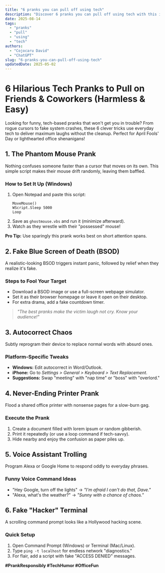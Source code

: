 ```yaml
---
title: "6 pranks you can pull off using tech"
description: "Discover 6 pranks you can pull off using tech with this in-depth guide, providing actionable insights and practical tips to boost your knowledge and results."
date: 2025-08-14
tags:
  - "pranks"
  - "pull"
  - "using"
  - "tech"
authors:
  - "Cojocaru David"
  - "ChatGPT"
slug: "6-pranks-you-can-pull-off-using-tech"
updatedDate: 2025-05-02
---
```


# 6 Hilarious Tech Pranks to Pull on Friends & Coworkers (Harmless & Easy)  

Looking for funny, tech-based pranks that won't get you in trouble? From rogue cursors to fake system crashes, these 6 clever tricks use everyday tech to deliver maximum laughs without the cleanup. Perfect for April Fools' Day or lighthearted office shenanigans!  

## 1. The Phantom Mouse Prank  

Nothing confuses someone faster than a cursor that moves on its own. This simple script makes their mouse drift randomly, leaving them baffled.  

### How to Set It Up (Windows)  
1. Open Notepad and paste this script:  
   ```  
   MoveMouse()  
   WScript.Sleep 5000  
   Loop  
   ```  
2. Save as `ghostmouse.vbs` and run it (minimize afterward).  
3. Watch as they wrestle with their "possessed" mouse!  

**Pro Tip:** Use sparingly this prank works best on short attention spans.  

## 2. Fake Blue Screen of Death (BSOD)  

A realistic-looking BSOD triggers instant panic, followed by relief when they realize it's fake.  

### Steps to Fool Your Target  
- Download a BSOD image or use a full-screen webpage simulator.  
- Set it as their browser homepage or leave it open on their desktop.  
- For extra drama, add a fake countdown timer.  

> _"The best pranks make the victim laugh not cry. Know your audience!"_  

## 3. Autocorrect Chaos  

Subtly reprogram their device to replace normal words with absurd ones.  

### Platform-Specific Tweaks  
- **Windows:** Edit autocorrect in Word/Outlook.  
- **iPhone:** Go to *Settings > General > Keyboard > Text Replacement*.  
- **Suggestions:** Swap "meeting" with "nap time" or "boss" with "overlord."  

## 4. Never-Ending Printer Prank  

Flood a shared office printer with nonsense pages for a slow-burn gag.  

### Execute the Prank  
1. Create a document filled with lorem ipsum or random gibberish.  
2. Print it repeatedly (or use a loop command if tech-savvy).  
3. Hide nearby and enjoy the confusion as paper piles up.  

## 5. Voice Assistant Trolling  

Program Alexa or Google Home to respond oddly to everyday phrases.  

### Funny Voice Command Ideas  
- "Hey Google, turn off the lights" → *"I'm afraid I can't do that, Dave."*  
- "Alexa, what's the weather?" → *"Sunny with a chance of chaos."*  

## 6. Fake "Hacker" Terminal  

A scrolling command prompt looks like a Hollywood hacking scene.  

### Quick Setup  
1. Open Command Prompt (Windows) or Terminal (Mac/Linux).  
2. Type `ping -t localhost` for endless network "diagnostics."  
3. For flair, add a script with fake "ACCESS DENIED" messages.  

**#PrankResponsibly #TechHumor #OfficeFun**